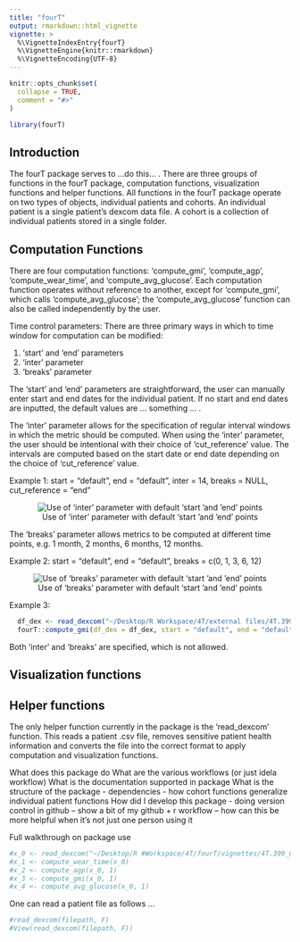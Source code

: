 ```yaml
---
title: "fourT"
output: rmarkdown::html_vignette
vignette: >
  %\VignetteIndexEntry{fourT}
  %\VignetteEngine{knitr::rmarkdown}
  %\VignetteEncoding{UTF-8}
---
```


```r
knitr::opts_chunk$set(
  collapse = TRUE,
  comment = "#>"
)
```

```r
library(fourT)
```
## Introduction

The fourT package serves to ...do this... . There are three groups of functions in the fourT package, computation functions, visualization functions and helper functions. All functions in the fourT package operate on two types of objects, individual patients and cohorts. An individual patient is a single patient's dexcom data file. A cohort is a collection of individual patients stored in a single folder.

## Computation Functions

There are four computation functions: 'compute_gmi', 'compute_agp', 'compute_wear_time', and 'compute_avg_glucose'. Each computation function operates without reference to another, except for 'compute_gmi', which calls 'compute_avg_glucose'; the 'compute_avg_glucose' function can also be called independently by the user. 

Time control parameters: There are three primary ways in which to time window for computation can be modified:

1. 'start' and 'end' parameters
2. 'inter' parameter
3. 'breaks' parameter

The 'start' and 'end' parameters are straightforward, the user can manually enter start and end dates for the individual patient. If no start and end dates are inputted, the default values are ... something ... .

The 'inter' parameter allows for the specification of regular interval windows in which the metric should be computed. When using the 'inter' parameter, the user should be intentional with their choice of 'cut_reference' value. The intervals are computed based on the start date or end date depending on the choice of 'cut_reference' value.

Example 1: start = "default", end = "default", inter = 14, breaks = NULL, cut_reference = "end"

<center>
![Use of 'inter' parameter with default 'start 'and 'end' points](graphic1.png)
</center>

The 'breaks' parameter allows metrics to be computed at different time points, e.g. 1 month, 2 months, 6 months, 12 months.

Example 2: start = "default", end = "default", breaks = c(0, 1, 3, 6, 12)

<center>
![Use of 'breaks' parameter with default 'start 'and 'end' points](graphic2.png)
</center>

Example 3:
```r
  df_dex <- read_dexcom("~/Desktop/R Workspace/4T/external files/4T.399_Clarity_Export_00123_Doe_John_2024-05-01_162849.csv")
  fourT::compute_gmi(df_dex = df_dex, start = "default", end = "default", inter = 14, breaks = c(0, 1, 3, 6, 12))
```

Both 'inter' and 'breaks' are specified, which is not allowed.

## Visualization functions


## Helper functions

The only helper function currently in the package is the 'read_dexcom' function. This reads a patient .csv file, removes sensitive patient health information and converts the file into the correct format to apply computation and visualization functions.





What does this package do
What are the various workflows (or just idela workflow)
What is the documentation supported in package
What is the structure of the package
 - dependencies
 - how cohort functions generalize individual patient functions
How did I develop this package
 - doing version control in github
    -- show a bit of my github + r workflow
    -- how can this be more helpful when it's not just one person using it
    
Full walkthrough on package use


  

```r
#x_0 <- read_dexcom("~/Desktop/R #Workspace/4T/fourT/vignettes/4T.399_Clarity_Export_00123_Doe_John_2024-05-01_162849.csv", F)
#x_1 <- compute_wear_time(x_0)
#x_2 <- compute_agp(x_0, 1)
#x_3 <- compute_gmi(x_0, 1)
#x_4 <- compute_avg_glucose(x_0, 1)
```

One can read a patient file as follows ...
```r
#read_dexcom(filepath, F)
#View(read_dexcom(filepath, F))
```



